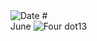 
<Image src="/title-imprint.png" height={50} width={50} alt="Date" className="title-imprint"/>
# <div id="date">June <Image className="four-dot" src="/four-dot.png" height={15} width={15} alt="Four dot" />13</div>
